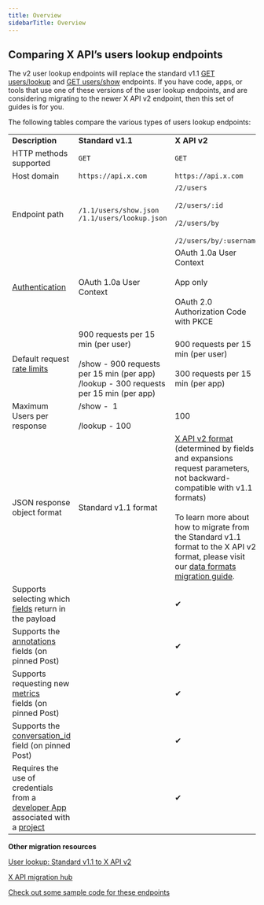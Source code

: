 ---
title: Overview
sidebarTitle: Overview
---


## Comparing X API’s users lookup endpoints

The v2 user lookup endpoints will replace the standard v1.1 [GET users/lookup](https://developer.x.com/en/docs/twitter-api/v1/accounts-and-users/follow-search-get-users/api-reference/get-users-lookup.html) and [GET users/show](https://developer.x.com/en/docs/twitter-api/v1/accounts-and-users/follow-search-get-users/api-reference/get-users-show.html) endpoints. If you have code, apps, or tools that use one of these versions of the user lookup endpoints, and are considering migrating to the newer X API v2 endpoint, then this set of guides is for you. 
 

The following tables compare the various types of users lookup endpoints:
 

|     |     |     |
| --- | --- | --- |
| **Description** | **Standard v1.1** | **X API v2** |
| HTTP methods supported | `GET` | `GET` |
| Host domain | `https://api.x.com` | `https://api.x.com` |
| Endpoint path | `/1.1/users/show.json` `/1.1/users/lookup.json` | `/2/users`<br/><br/>`/2/users/:id`<br/><br/>`/2/users/by`<br/><br/>`/2/users/by/:username` |
| [Authentication](/resources/fundamentals/authentication) | OAuth 1.0a User Context | OAuth 1.0a User Context<br/><br/>App only<br/><br/>OAuth 2.0 Authorization Code with PKCE |
| Default request [rate limits](/resources/fundamentals/rate-limits) | 900 requests per 15 min (per user)<br/><br/>/show - 900 requests per 15 min (per app)  <br/>/lookup - 300 requests per 15 min (per app) | 900 requests per 15 min (per user)<br/><br/>300 requests per 15 min (per app) |
| Maximum Users per response | /show -  1<br/><br/>/lookup - 100 | 100 |
| JSON response object format | Standard v1.1 format | [X API v2 format](/x-api/fundamentals/data-dictionary) (determined by fields and expansions request parameters, not backward-compatible with v1.1 formats)<br/><br/>To learn more about how to migrate from the Standard v1.1 format to the X API v2 format, please visit our [data formats migration guide](/x-api/migrate/data-format-migration). |
| Supports selecting which [fields](/x-api/fundamentals/data-dictionary) return in the payload |     | ✔   |
| Supports the [annotations](x-api/fundamentals/tweet-annotations) fields (on pinned Post) |     | ✔   |
| Supports requesting new [metrics](/x-api/fundamentals/metrics) fields (on pinned Post) |     | ✔   |
| Supports the [conversation_id](/x-api/fundamentals/conversation-id) field (on pinned Post) |     | ✔   |
| Requires the use of credentials from a [developer App](/resources/fundamentals/developer-apps) associated with a [project](/resources/fundamentals/projects) |     | ✔   |

**Other migration resources**

[User lookup: Standard v1.1 to X API v2](/x-api/users/lookup/migrate/standard-to-twitter-api-v2)

[X API migration hub](/x-api/migrate/overview)

[Check out some sample code for these endpoints](https://github.com/xdevplatform/Twitter-API-v2-sample-code "Check out some sample code for these endpoints")
